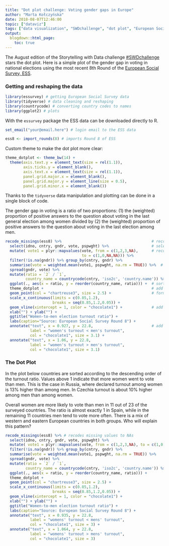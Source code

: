 ```yaml
---
title: "Dot plot challenge: Voting gender gaps in Europe"
author: "Marta Kołczyńska"
date: 2018-08-07T12:46:00
topic: ["dataviz"]
tags: ["data visualization", "SWDchallenge", "dot plot", "European Social Survey", "political inequality"]
output: 
  blogdown::html_page:
    toc: true
---
```


The August edition of the Storytelling with Data challenge [#SWDchallenge](http://www.storytellingwithdata.com/swdchallenge/) stars the dot plot. Here is a simple plot of the gender gap in voting in national elections using the most recent 8th Round of the [European Social Survey, ESS](http://www.europeansocialsurvey.org/).

### Getting and reshaping the data

```r
library(essurvey) # getting European Social Survey data
library(tidyverse) # data cleaning and reshaping
library(countrycode) # converting country codes to names
library(ggplot2) # plots
```

With the `essurvey` package the ESS data can be downloaded directly to R.

```r
set_email("your@email.here") # login email to the ESS data
```
```r
ess8 <- import_rounds(8) # imports Round 8 of ESS

```

Custom theme to make the dot plot more clear:

```r
theme_dotplot <- theme_bw(14) +
  theme(axis.text.y = element_text(size = rel(1.1)),
        axis.ticks.y = element_blank(),
        axis.text.x = element_text(size = rel(1.1)),
        panel.grid.major.x = element_blank(),
        panel.grid.major.y = element_line(size = 0.5),
        panel.grid.minor.x = element_blank())
```

Thanks to the `tidyverse` data manipulation and plotting can be done in a single block of code.

The gender gap in voting is a ratio of two proportions: (1) the (weighted) proportion of positive answers to the question about voting in the last general election among women divided by (2) the (weighted) proportion of positive answers to the question about voting in the last election among men.

```r
recode_missings(ess8) %>%                                        # recode missing values to NAs
  select(idno, cntry, gndr, vote, pspwght) %>%                   # select the needed variables
  mutate( vote1 = plyr::mapvalues(vote, from = c(1,2,3,NA),      # recode "not eligible" to NA
                                  to = c(1,0,NA,NA))) %>%
  filter(!is.na(gndr)) %>% group_by(cntry, gndr) %>%
  summarise(vote = weighted.mean(vote1, pspwght, na.rm = TRUE)) %>%  # weighted mean
  spread(gndr, vote) %>%
  mutate(ratio = `2` / `1`,
         country_name = countrycode(cntry, 'iso2c', 'country.name')) %>%
  ggplot(., aes(x = ratio, y = reorder(country_name, ratio))) +  # sort country name by ratio
  theme_dotplot +                                                # add custom theme
  geom_point(col = "chartreuse3", size = 2.5) +                  # format dots
  scale_x_continuous(limits = c(0.85,1.2),
                     breaks = seq(0.85,1.2,0.05)) +
  geom_vline(xintercept = 1, color = "chocolate1") +             # add vertical line at 1
  xlab("") + ylab("") +
  ggtitle("Women-to-men election turnout ratio") + 
  labs(caption="Source: European Social Survey Round 8") + 
  annotate("text", x = 0.927, y = 22.8,                          # add custom text
           label = "women's turnout < men's turnout", 
           col = "chocolate1", size = 3.1) + 
  annotate("text", x = 1.06, y = 22.8, 
           label = "women's turnout > men's turnout", 
           col = "chocolate1", size = 3.1)
```

### The Dot Plot

In the plot below countries are sorted according to the descending order of the turnout ratio.
Values above 1 indicate that more women went to vote than men. This is the case in Russia, where declared turnout among women is 13% higher than among men. In Czechia turnout is about 10% higher among men than among women. 

Overall women are more likely to vote than men in 11 out of 23 of the surveyed countries. The ratio is almost exactly 1 in Spain, while in the remaining 11 countries men tend to vote more often. There is a mix of western and eastern European countries in both groups. Who will explain this pattern?

```r
recode_missings(ess8) %>% # recodes missing values to NAs
  select(idno, cntry, gndr, vote, pspwght) %>%
  mutate( vote1 = plyr::mapvalues(vote, from = c(1,2,3,NA), to = c(1,0,NA,NA))) %>%
  filter(!is.na(gndr)) %>% group_by(cntry, gndr) %>%
  summarise(vote = weighted.mean(vote1, pspwght, na.rm = TRUE)) %>%
  spread(gndr, vote) %>%
  mutate(ratio = `2` / `1`,
         country_name = countrycode(cntry, 'iso2c', 'country.name')) %>%
  ggplot(., aes(x = ratio, y = reorder(country_name, ratio))) + 
  theme_dotplot +                                              
  geom_point(col = "chartreuse3", size = 2.5) + 
  scale_x_continuous(limits = c(0.85,1.2),
                     breaks = seq(0.85,1.2,0.05)) +
  geom_vline(xintercept = 1, color = "chocolate1") +
  xlab("") + ylab("") +
  ggtitle("Women-to-men election turnout ratio") + 
  labs(caption="Source: European Social Survey Round 8") + 
  annotate("text", x = 0.935, y = 22.8,  
           label = "womens' turnout < mens' turnout", 
           col = "chocolate1", size = 3) + 
  annotate("text", x = 1.064, y = 22.8, 
           label = "womens' turnout > mens' turnout", 
           col = "chocolate1", size = 3)
```

[^1]: The original question (B13) read: `Some people don’t vote nowadays for one reason or another. Did you vote in the last [country] national14 election in [month/year]?` with three response categories: `yes`, `no`, and `not eligible`. Those who responded with `not eligible` were excluded from the calculation.

